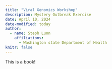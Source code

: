 ```yaml
---
title: "Viral Genomics Workshop"
description: Mystery Outbreak Exercise
date: April 10, 2024
date-modified: today
author: 
  - name: Steph Lunn
    affiliations:
      - Washington state Department of Health
knitr: false
---
```


This is a book!

